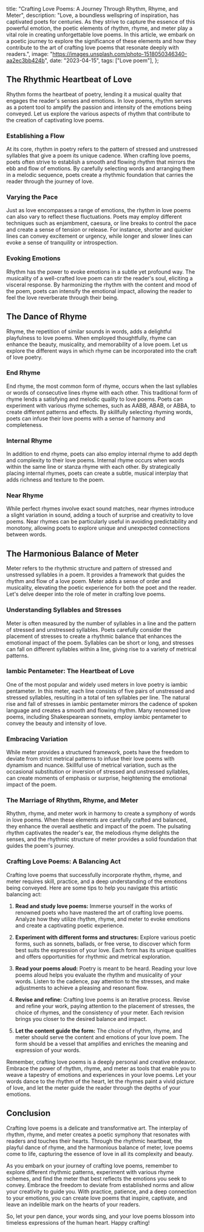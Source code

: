   title: "Crafting Love Poems: A Journey Through Rhythm, Rhyme, and Meter",
  description:
    "Love, a boundless wellspring of inspiration, has captivated poets for centuries. As they strive to capture the essence of this powerful emotion, the poetic elements of rhythm, rhyme, and meter play a vital role in creating unforgettable love poems. In this article, we embark on a poetic journey to explore the significance of these elements and how they contribute to the art of crafting love poems that resonate deeply with readers.",
  image: "https://images.unsplash.com/photo-1518050346340-aa2ec3bb424b",
  date: "2023-04-15",
  tags: ["Love poem"],
};

## The Rhythmic Heartbeat of Love

Rhythm forms the heartbeat of poetry, lending it a musical quality that engages the reader's senses and emotions. In love poems, rhythm serves as a potent tool to amplify the passion and intensity of the emotions being conveyed. Let us explore the various aspects of rhythm that contribute to the creation of captivating love poems.

### Establishing a Flow

At its core, rhythm in poetry refers to the pattern of stressed and unstressed syllables that give a poem its unique cadence. When crafting love poems, poets often strive to establish a smooth and flowing rhythm that mirrors the ebb and flow of emotions. By carefully selecting words and arranging them in a melodic sequence, poets create a rhythmic foundation that carries the reader through the journey of love.

### Varying the Pace

Just as love encompasses a range of emotions, the rhythm in love poems can also vary to reflect these fluctuations. Poets may employ different techniques such as enjambment, caesura, or line breaks to control the pace and create a sense of tension or release. For instance, shorter and quicker lines can convey excitement or urgency, while longer and slower lines can evoke a sense of tranquility or introspection.

### Evoking Emotions

Rhythm has the power to evoke emotions in a subtle yet profound way. The musicality of a well-crafted love poem can stir the reader's soul, eliciting a visceral response. By harmonizing the rhythm with the content and mood of the poem, poets can intensify the emotional impact, allowing the reader to feel the love reverberate through their being.

<CallToAction type="Love Poem" />

## The Dance of Rhyme

Rhyme, the repetition of similar sounds in words, adds a delightful playfulness to love poems. When employed thoughtfully, rhyme can enhance the beauty, musicality, and memorability of a love poem. Let us explore the different ways in which rhyme can be incorporated into the craft of love poetry.

### End Rhyme

End rhyme, the most common form of rhyme, occurs when the last syllables or words of consecutive lines rhyme with each other. This traditional form of rhyme lends a satisfying and melodic quality to love poems. Poets can experiment with various rhyme schemes, such as AABB, ABAB, or ABBA, to create different patterns and effects. By skillfully selecting rhyming words, poets can infuse their love poems with a sense of harmony and completeness.

### Internal Rhyme

In addition to end rhyme, poets can also employ internal rhyme to add depth and complexity to their love poems. Internal rhyme occurs when words within the same line or stanza rhyme with each other. By strategically placing internal rhymes, poets can create a subtle, musical interplay that adds richness and texture to the poem.

### Near Rhyme

While perfect rhymes involve exact sound matches, near rhymes introduce a slight variation in sound, adding a touch of surprise and creativity to love poems. Near rhymes can be particularly useful in avoiding predictability and monotony, allowing poets to explore unique and unexpected connections between words.

## The Harmonious Balance of Meter

Meter refers to the rhythmic structure and pattern of stressed and unstressed syllables in a poem. It provides a framework that guides the rhythm and flow of a love poem. Meter adds a sense of order and musicality, elevating the poetic experience for both the poet and the reader. Let's delve deeper into the role of meter in crafting love poems.

### Understanding Syllables and Stresses

Meter is often measured by the number of syllables in a line and the pattern of stressed and unstressed syllables. Poets carefully consider the placement of stresses to create a rhythmic balance that enhances the emotional impact of the poem. Syllables can be short or long, and stresses can fall on different syllables within a line, giving rise to a variety of metrical patterns.

### Iambic Pentameter: The Heartbeat of Love

One of the most popular and widely used meters in love poetry is iambic pentameter. In this meter, each line consists of five pairs of unstressed and stressed syllables, resulting in a total of ten syllables per line. The natural rise and fall of stresses in iambic pentameter mirrors the cadence of spoken language and creates a smooth and flowing rhythm. Many renowned love poems, including Shakespearean sonnets, employ iambic pentameter to convey the beauty and intensity of love.

### Embracing Variation

While meter provides a structured framework, poets have the freedom to deviate from strict metrical patterns to infuse their love poems with dynamism and nuance. Skillful use of metrical variation, such as the occasional substitution or inversion of stressed and unstressed syllables, can create moments of emphasis or surprise, heightening the emotional impact of the poem.

### The Marriage of Rhythm, Rhyme, and Meter

Rhythm, rhyme, and meter work in harmony to create a symphony of words in love poems. When these elements are carefully crafted and balanced, they enhance the overall aesthetic and impact of the poem. The pulsating rhythm captivates the reader's ear, the melodious rhyme delights the senses, and the rhythmic structure of meter provides a solid foundation that guides the poem's journey.

### Crafting Love Poems: A Balancing Act

Crafting love poems that successfully incorporate rhythm, rhyme, and meter requires skill, practice, and a deep understanding of the emotions being conveyed. Here are some tips to help you navigate this artistic balancing act:

1. **Read and study love poems:** Immerse yourself in the works of renowned poets who have mastered the art of crafting love poems. Analyze how they utilize rhythm, rhyme, and meter to evoke emotions and create a captivating poetic experience.

2. **Experiment with different forms and structures:** Explore various poetic forms, such as sonnets, ballads, or free verse, to discover which form best suits the expression of your love. Each form has its unique qualities and offers opportunities for rhythmic and metrical exploration.

3. **Read your poems aloud:** Poetry is meant to be heard. Reading your love poems aloud helps you evaluate the rhythm and musicality of your words. Listen to the cadence, pay attention to the stresses, and make adjustments to achieve a pleasing and resonant flow.

4. **Revise and refine:** Crafting love poems is an iterative process. Revise and refine your work, paying attention to the placement of stresses, the choice of rhymes, and the consistency of your meter. Each revision brings you closer to the desired balance and impact.

5. **Let the content guide the form:** The choice of rhythm, rhyme, and meter should serve the content and emotions of your love poem. The form should be a vessel that amplifies and enriches the meaning and expression of your words.

Remember, crafting love poems is a deeply personal and creative endeavor. Embrace the power of rhythm, rhyme, and meter as tools that enable you to weave a tapestry of emotions and experiences in your love poems. Let your words dance to the rhythm of the heart, let the rhymes paint a vivid picture of love, and let the meter guide the reader through the depths of your emotions.

## Conclusion

Crafting love poems is a delicate and transformative art. The interplay of rhythm, rhyme, and meter creates a poetic symphony that resonates with readers and touches their hearts. Through the rhythmic heartbeat, the playful dance of rhyme, and the harmonious balance of meter, love poems come to life, capturing the essence of love in all its complexity and beauty.

As you embark on your journey of crafting love poems, remember to explore different rhythmic patterns, experiment with various rhyme schemes, and find the meter that best reflects the emotions you seek to convey. Embrace the freedom to deviate from established norms and allow your creativity to guide you. With practice, patience, and a deep connection to your emotions, you can create love poems that inspire, captivate, and leave an indelible mark on the hearts of your readers.

So, let your pen dance, your words sing, and your love poems blossom into timeless expressions of the human heart. Happy crafting!
